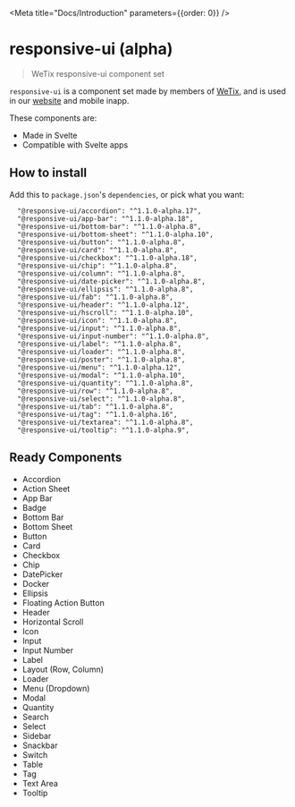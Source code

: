
<Meta title="Docs/Introduction" parameters={{order: 0}} />

# responsive-ui (alpha)

> WeTix responsive-ui component set

`responsive-ui` is a component set made by members of [WeTix](https://about.wetix.my/), and is used in our [website](https://wetix.my/) and mobile inapp.

These components are:
- Made in Svelte
- Compatible with Svelte apps

## How to install
Add this to `package.json`'s `dependencies`, or pick what you want:
```
  "@responsive-ui/accordion": "^1.1.0-alpha.17",
  "@responsive-ui/app-bar": "^1.1.0-alpha.18",
  "@responsive-ui/bottom-bar": "^1.1.0-alpha.8",
  "@responsive-ui/bottom-sheet": "^1.1.0-alpha.10",
  "@responsive-ui/button": "^1.1.0-alpha.8",
  "@responsive-ui/card": "^1.1.0-alpha.8",
  "@responsive-ui/checkbox": "^1.1.0-alpha.18",
  "@responsive-ui/chip": "^1.1.0-alpha.8",
  "@responsive-ui/column": "^1.1.0-alpha.8",
  "@responsive-ui/date-picker": "^1.1.0-alpha.8",
  "@responsive-ui/ellipsis": "^1.1.0-alpha.8",
  "@responsive-ui/fab": "^1.1.0-alpha.8",
  "@responsive-ui/header": "^1.1.0-alpha.12",
  "@responsive-ui/hscroll": "^1.1.0-alpha.10",
  "@responsive-ui/icon": "^1.1.0-alpha.8",
  "@responsive-ui/input": "^1.1.0-alpha.8",
  "@responsive-ui/input-number": "^1.1.0-alpha.8",
  "@responsive-ui/label": "^1.1.0-alpha.8",
  "@responsive-ui/loader": "^1.1.0-alpha.8",
  "@responsive-ui/poster": "^1.1.0-alpha.8",
  "@responsive-ui/menu": "^1.1.0-alpha.12",
  "@responsive-ui/modal": "^1.1.0-alpha.10",
  "@responsive-ui/quantity": "^1.1.0-alpha.8",
  "@responsive-ui/row": "^1.1.0-alpha.8",
  "@responsive-ui/select": "^1.1.0-alpha.8",
  "@responsive-ui/tab": "^1.1.0-alpha.8",
  "@responsive-ui/tag": "^1.1.0-alpha.16",
  "@responsive-ui/textarea": "^1.1.0-alpha.8",
  "@responsive-ui/tooltip": "^1.1.0-alpha.9",
```

## Ready Components
- Accordion
- Action Sheet
- App Bar
- Badge
- Bottom Bar
- Bottom Sheet
- Button
- Card
- Checkbox
- Chip
- DatePicker
- Docker
- Ellipsis
- Floating Action Button
- Header
- Horizontal Scroll
- Icon
- Input
- Input Number
- Label
- Layout (Row, Column)
- Loader
- Menu (Dropdown)
- Modal
- Quantity
- Search
- Select
- Sidebar
- Snackbar
- Switch
- Table
- Tag
- Text Area
- Tooltip